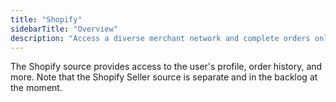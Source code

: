 ```yaml
---
title: "Shopify"
sidebarTitle: "Overview"
description: "Access a diverse merchant network and complete orders online."
---
```


The Shopify source provides access to the user's profile, order history, and more.
Note that the Shopify Seller source is separate and in the backlog at the moment.